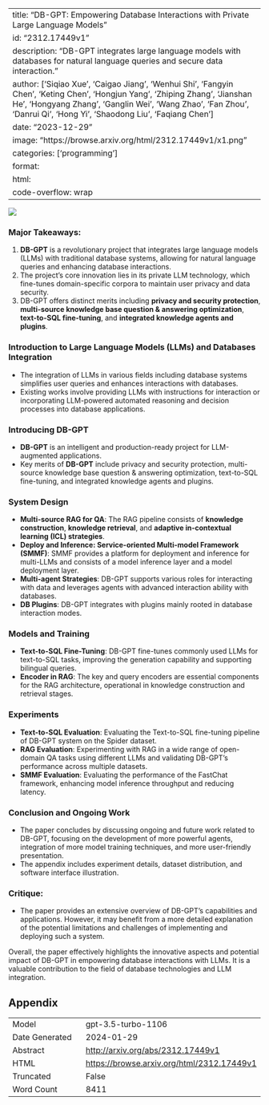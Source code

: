 
---
title: "DB-GPT: Empowering Database Interactions with Private Large Language Models"
id: "2312.17449v1"
description: "DB-GPT integrates large language models with databases for natural language queries and secure data interaction."
author: ['Siqiao Xue', 'Caigao Jiang', 'Wenhui Shi', 'Fangyin Chen', 'Keting Chen', 'Hongjun Yang', 'Zhiping Zhang', 'Jianshan He', 'Hongyang Zhang', 'Ganglin Wei', 'Wang Zhao', 'Fan Zhou', 'Danrui Qi', 'Hong Yi', 'Shaodong Liu', 'Faqiang Chen']
date: "2023-12-29"
image: "https://browse.arxiv.org/html/2312.17449v1/x1.png"
categories: ['programming']
format:
  html:
    code-overflow: wrap
---

![](https://browse.arxiv.org/html/2312.17449v1/x1.png)

### Major Takeaways:
1. **DB-GPT** is a revolutionary project that integrates large language models (LLMs) with traditional database systems, allowing for natural language queries and enhancing database interactions.
2. The project's core innovation lies in its private LLM technology, which fine-tunes domain-specific corpora to maintain user privacy and data security.
3. DB-GPT offers distinct merits including **privacy and security protection**, **multi-source knowledge base question & answering optimization**, **text-to-SQL fine-tuning**, and **integrated knowledge agents and plugins**.

### Introduction to Large Language Models (LLMs) and Databases Integration
- The integration of LLMs in various fields including database systems simplifies user queries and enhances interactions with databases.
- Existing works involve providing LLMs with instructions for interaction or incorporating LLM-powered automated reasoning and decision processes into database applications.

### Introducing DB-GPT
- **DB-GPT** is an intelligent and production-ready project for LLM-augmented applications.
- Key merits of **DB-GPT** include privacy and security protection, multi-source knowledge base question & answering optimization, text-to-SQL fine-tuning, and integrated knowledge agents and plugins.

### System Design
- **Multi-source RAG for QA**: The RAG pipeline consists of **knowledge construction**, **knowledge retrieval**, and **adaptive in-contextual learning (ICL) strategies**.
- **Deploy and Inference: Service-oriented Multi-model Framework (SMMF)**: SMMF provides a platform for deployment and inference for multi-LLMs and consists of a model inference layer and a model deployment layer.
- **Multi-agent Strategies**: DB-GPT supports various roles for interacting with data and leverages agents with advanced interaction ability with databases.
- **DB Plugins**: DB-GPT integrates with plugins mainly rooted in database interaction modes.

### Models and Training
- **Text-to-SQL Fine-Tuning**: DB-GPT fine-tunes commonly used LLMs for text-to-SQL tasks, improving the generation capability and supporting bilingual queries.
- **Encoder in RAG**: The key and query encoders are essential components for the RAG architecture, operational in knowledge construction and retrieval stages.

### Experiments
- **Text-to-SQL Evaluation**: Evaluating the Text-to-SQL fine-tuning pipeline of DB-GPT system on the Spider dataset.
- **RAG Evaluation**: Experimenting with RAG in a wide range of open-domain QA tasks using different LLMs and validating DB-GPT's performance across multiple datasets.
- **SMMF Evaluation**: Evaluating the performance of the FastChat framework, enhancing model inference throughput and reducing latency.

### Conclusion and Ongoing Work
- The paper concludes by discussing ongoing and future work related to DB-GPT, focusing on the development of more powerful agents, integration of more model training techniques, and more user-friendly presentation.
- The appendix includes experiment details, dataset distribution, and software interface illustration.

### Critique:
- The paper provides an extensive overview of DB-GPT's capabilities and applications. However, it may benefit from a more detailed explanation of the potential limitations and challenges of implementing and deploying such a system.

Overall, the paper effectively highlights the innovative aspects and potential impact of DB-GPT in empowering database interactions with LLMs. It is a valuable contribution to the field of database technologies and LLM integration.

## Appendix

|          |          |
|----------|----------|
| Model     | gpt-3.5-turbo-1106       |
| Date Generated     | 2024-01-29       |
| Abstract | [http://arxiv.org/abs/2312.17449v1](http://arxiv.org/abs/2312.17449v1)        |
| HTML     | [https://browse.arxiv.org/html/2312.17449v1](https://browse.arxiv.org/html/2312.17449v1)       |
| Truncated       | False       |
| Word Count       | 8411       |